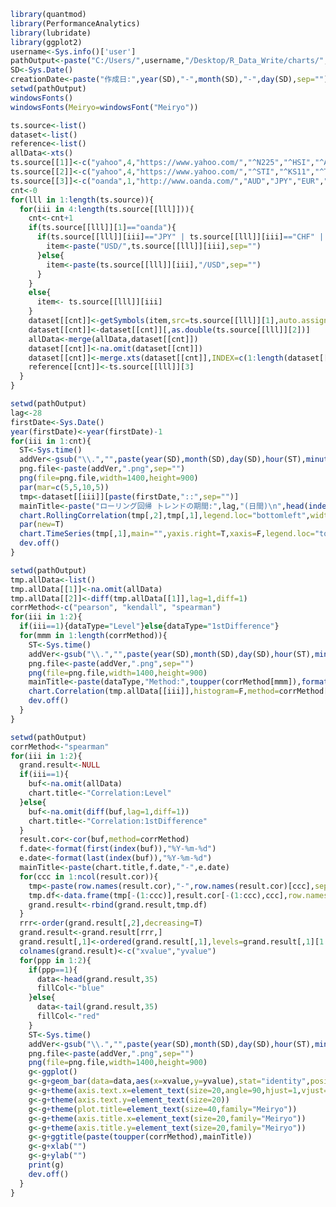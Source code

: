 
```r
library(quantmod)
library(PerformanceAnalytics)
library(lubridate)
library(ggplot2)
username<-Sys.info()['user']
pathOutput<-paste("C:/Users/",username,"/Desktop/R_Data_Write/charts/",sep="")
SD<-Sys.Date()
creationDate<-paste("作成日:",year(SD),"-",month(SD),"-",day(SD),sep="")  
setwd(pathOutput)
windowsFonts()
windowsFonts(Meiryo=windowsFont("Meiryo"))
```

```r
ts.source<-list()
dataset<-list()
reference<-list()
allData<-xts()
ts.source[[1]]<-c("yahoo",4,"https://www.yahoo.com/","^N225","^HSI","^AXJO","^GSPC","NDX","^RUT","^FTSE")
ts.source[[2]]<-c("yahoo",4,"https://www.yahoo.com/","^STI","^KS11","^TWII","^GDAXI","^FCHI","^BVSP")
ts.source[[3]]<-c("oanda",1,"http://www.oanda.com/","AUD","JPY","EUR","GBP","NZD","ZAR","CHF","CAD","XAU","BRL","KRW","RUB")
cnt<-0
for(lll in 1:length(ts.source)){
  for(iii in 4:length(ts.source[[lll]])){
    cnt<-cnt+1
    if(ts.source[[lll]][1]=="oanda"){
      if(ts.source[[lll]][iii]=="JPY" | ts.source[[lll]][iii]=="CHF" | ts.source[[lll]][iii]=="ZAR" | ts.source[[lll]][iii]=="KRW"){
        item<-paste("USD/",ts.source[[lll]][iii],sep="")
      }else{
        item<-paste(ts.source[[lll]][iii],"/USD",sep="")
      }
    }
    else{
      item<- ts.source[[lll]][iii]
    }
    dataset[[cnt]]<-getSymbols(item,src=ts.source[[lll]][1],auto.assign=FALSE)
    dataset[[cnt]]<-dataset[[cnt]][,as.double(ts.source[[lll]][2])]
    allData<-merge(allData,dataset[[cnt]])
    dataset[[cnt]]<-na.omit(dataset[[cnt]])
    dataset[[cnt]]<-merge.xts(dataset[[cnt]],INDEX=c(1:length(dataset[[cnt]])))
    reference[[cnt]]<-ts.source[[lll]][3]
  }
}
```

```r
setwd(pathOutput)
lag<-28
firstDate<-Sys.Date()
year(firstDate)<-year(firstDate)-1
for(iii in 1:cnt){
  ST<-Sys.time()  
  addVer<-gsub("\\.","",paste(year(SD),month(SD),day(SD),hour(ST),minute(ST),second(ST),sep=""))
  png.file<-paste(addVer,".png",sep="")
  png(file=png.file,width=1400,height=900)
  par(mar=c(5,5,10,5))
  tmp<-dataset[[iii]][paste(firstDate,"::",sep="")]
  mainTitle<-paste("ローリング回帰 トレンドの期間:",lag,"(日間)\n",head(index(tmp),1),"-",tail(index(tmp),1),"\nData Source:",reference[[iii]])
  chart.RollingCorrelation(tmp[,2],tmp[,1],legend.loc="bottomleft",width=lag,main=mainTitle,type="h",col=grey(0.5),cex.legend=3,cex.axis=3,cex.main=3,ylab="")
  par(new=T)
  chart.TimeSeries(tmp[,1],main="",yaxis.right=T,xaxis=F,legend.loc="topleft",lwd=3,cex.legend=3,cex.axis=3,col="blue",grid.color="blue",ylab="") #共に,ylab=""とする。
  dev.off()
}
```

```r
setwd(pathOutput)
tmp.allData<-list()
tmp.allData[[1]]<-na.omit(allData)
tmp.allData[[2]]<-diff(tmp.allData[[1]],lag=1,diff=1)
corrMethod<-c("pearson", "kendall", "spearman")
for(iii in 1:2){
  if(iii==1){dataType="Level"}else{dataType="1stDifference"}  
  for(mmm in 1:length(corrMethod)){
    ST<-Sys.time()  
    addVer<-gsub("\\.","",paste(year(SD),month(SD),day(SD),hour(ST),minute(ST),second(ST),sep=""))
    png.file<-paste(addVer,".png",sep="")
    png(file=png.file,width=1400,height=900)
    mainTitle<-paste(dataType,"Method:",toupper(corrMethod[mmm]),format(head(index(tmp.allData[[iii]]),1),"%Y-%m-%d"),"-",format(tail(index(tmp.allData[[iii]]),1),"%Y-%m-%d"))
    chart.Correlation(tmp.allData[[iii]],histogram=F,method=corrMethod[mmm],main=mainTitle,cex.main=2,cex.text=2)
    dev.off()
  }
}
```

```r
setwd(pathOutput)
corrMethod<-"spearman"
for(iii in 1:2){
  grand.result<-NULL
  if(iii==1){
    buf<-na.omit(allData)
    chart.title<-"Correlation:Level"
  }else{
    buf<-na.omit(diff(buf,lag=1,diff=1))
    chart.title<-"Correlation:1stDifference"
  }  
  result.cor<-cor(buf,method=corrMethod)
  f.date<-format(first(index(buf)),"%Y-%m-%d")
  e.date<-format(last(index(buf)),"%Y-%m-%d")
  mainTitle<-paste(chart.title,f.date,"-",e.date)
  for(ccc in 1:ncol(result.cor)){
    tmp<-paste(row.names(result.cor),"-",row.names(result.cor)[ccc],sep="")
    tmp.df<-data.frame(tmp[-(1:ccc)],result.cor[-(1:ccc),ccc],row.names=NULL)
    grand.result<-rbind(grand.result,tmp.df)
  }
  rrr<-order(grand.result[,2],decreasing=T)
  grand.result<-grand.result[rrr,]
  grand.result[,1]<-ordered(grand.result[,1],levels=grand.result[,1][1:length(grand.result[,1])])
  colnames(grand.result)<-c("xvalue","yvalue")
  for(ppp in 1:2){
    if(ppp==1){
      data<-head(grand.result,35)
      fillCol<-"blue"
    }else{
      data<-tail(grand.result,35)
      fillCol<-"red"
    } 
    ST<-Sys.time()  
    addVer<-gsub("\\.","",paste(year(SD),month(SD),day(SD),hour(ST),minute(ST),second(ST),sep=""))
    png.file<-paste(addVer,".png",sep="")
    png(file=png.file,width=1400,height=900)
    g<-ggplot()
    g<-g+geom_bar(data=data,aes(x=xvalue,y=yvalue),stat="identity",position="identity",fill=fillCol,alpha=0.2,color="black")
    g<-g+theme(axis.text.x=element_text(size=20,angle=90,hjust=1,vjust=0.5)) 
    g<-g+theme(axis.text.y=element_text(size=20))
    g<-g+theme(plot.title=element_text(size=40,family="Meiryo"))
    g<-g+theme(axis.title.x=element_text(size=20,family="Meiryo")) 
    g<-g+theme(axis.title.y=element_text(size=20,family="Meiryo")) 
    g<-g+ggtitle(paste(toupper(corrMethod),mainTitle))
    g<-g+xlab("")
    g<-g+ylab("") 
    print(g)
    dev.off()
  }
}
```